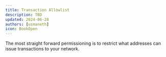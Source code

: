 ```yaml
---
title: Transaction Allowlist
description: TBD
updated: 2024-06-28
authors: [usmaneth]
icon: BookOpen
---
```


The most straight forward permissioning is to restrict what addresses can issue transactions to your network. 